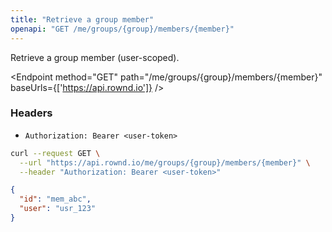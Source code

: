 ```yaml
---
title: "Retrieve a group member"
openapi: "GET /me/groups/{group}/members/{member}"
---
```


Retrieve a group member (user-scoped).

<Endpoint method="GET" path="/me/groups/{group}/members/{member}" baseUrls={['https://api.rownd.io']} />

### Headers

- `Authorization: Bearer <user-token>`

```bash title="cURL"
curl --request GET \
  --url "https://api.rownd.io/me/groups/{group}/members/{member}" \
  --header "Authorization: Bearer <user-token>"
```

```json title="200 OK"
{
  "id": "mem_abc",
  "user": "usr_123"
}
```
